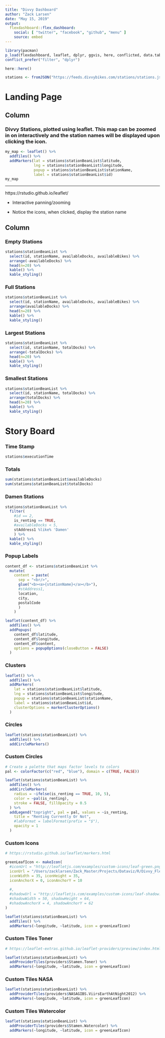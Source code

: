 ```yaml
---
title: "Divvy Dashboard"
author: "Zack Larsen"
date: "May 15, 2019"
output: 
  flexdashboard::flex_dashboard:
    social: [ "twitter", "facebook", "github", "menu" ]
    source: embed
---
```


```r
library(pacman)
p_load(flexdashboard, leaflet, dplyr, ggvis, here, conflicted, data.table, jsonlite, kableExtra, glue)
conflict_prefer("filter", "dplyr")

here::here()

stations <- fromJSON("https://feeds.divvybikes.com/stations/stations.json")
```


Landing Page
=========================================

Column 
-------------------------------------

### Divvy Stations, plotted using leaflet. This map can be zoomed in on interactively and the station names will be displayed upon clicking the icon.

```r

my_map <- leaflet() %>%
  addTiles() %>%
  addMarkers(lat = stations$stationBeanList$latitude, 
             lng = stations$stationBeanList$longitude,
             popup = stations$stationBeanList$stationName,
             label = stations$stationBeanList$id)
my_map

```

***

https://rstudio.github.io/leaflet/

- Interactive panning/zooming

- Notice the icons, when clicked, display the station name


Column {.tabset}
-------------------------------------
   
### Empty Stations

```r

stations$stationBeanList %>% 
  select(id, stationName, availableDocks, availableBikes) %>% 
  arrange(-availableDocks) %>% 
  head(n=20) %>% 
  kable() %>% 
  kable_styling()


```   


### Full Stations
    
```r

stations$stationBeanList %>% 
  select(id, stationName, availableDocks, availableBikes) %>% 
  arrange(availableDocks) %>% 
  head(n=20) %>% 
  kable() %>% 
  kable_styling()

```


### Largest Stations
    
```r

stations$stationBeanList %>% 
  select(id, stationName, totalDocks) %>% 
  arrange(-totalDocks) %>% 
  head(n=20) %>% 
  kable() %>% 
  kable_styling()

```


### Smallest Stations
    
```r

stations$stationBeanList %>% 
  select(id, stationName, totalDocks) %>% 
  arrange(totalDocks) %>% 
  head(n=20) %>% 
  kable() %>% 
  kable_styling()

```


Story Board {.storyboard}
=========================================

### Time Stamp

```r

stations$executionTime

```


### Totals

```r

sum(stations$stationBeanList$availableDocks)
sum(stations$stationBeanList$totalDocks)

```


### Damen Stations

```r

stations$stationBeanList %>%
  filter(
    #id == 2,
    is_renting == TRUE,
    #availableDocks < 5,
    stAddress1 %like% 'Damen'
    ) %>% 
  kable() %>% 
  kable_styling()

```


### Popup Labels

```r

content_df <- stations$stationBeanList %>%
  mutate(
    content = paste(
      sep = "<br/>",
      glue("<b><a>{stationName}</a></b>"),
      #stAddress1,
      location,
      city,
      postalCode
      )
    )

leaflet(content_df) %>%
  addTiles() %>%
  addPopups(
    content_df$latitude,
    content_df$longitude,
    content_df$content,
    options = popupOptions(closeButton = FALSE)
  )

```


### Clusters

```r

leaflet() %>%
  addTiles() %>%
  addMarkers(
    lat = stations$stationBeanList$latitude, 
    lng = stations$stationBeanList$longitude,
    popup = stations$stationBeanList$stationName,
    label = stations$stationBeanList$id,
    clusterOptions = markerClusterOptions()
  )

```


### Circles

```r

leaflet(stations$stationBeanList) %>%
  addTiles() %>%
  addCircleMarkers()

```


### Custom Circles

```r

# Create a palette that maps factor levels to colors
pal <- colorFactor(c("red", "blue"), domain = c(TRUE, FALSE))

leaflet(stations$stationBeanList) %>%
  addTiles() %>%
  addCircleMarkers(
    radius = ~ifelse(is_renting == TRUE, 10, 5),
    color = ~pal(is_renting),
    stroke = FALSE, fillOpacity = 0.5
  ) %>% 
  addLegend("topright", pal = pal, values = ~is_renting,
    title = "Renting Currently Or Not",
    #labFormat = labelFormat(prefix = "$"),
    opacity = 1
  )

```


### Custom Icons

```r

# https://rstudio.github.io/leaflet/markers.html

greenLeafIcon <- makeIcon(
  #iconUrl = "http://leafletjs.com/examples/custom-icons/leaf-green.png",
  iconUrl = "/Users/zacklarsen/Zack_Master/Projects/Dataviz/R/Divvy_Flex/Divvy-icon.png",
  iconWidth = 35, iconHeight = 35,
  iconAnchorX = 0, iconAnchorY = 10
  
  #,
  #shadowUrl = "http://leafletjs.com/examples/custom-icons/leaf-shadow.png",
  #shadowWidth = 50, shadowHeight = 64,
  #shadowAnchorX = 4, shadowAnchorY = 62
)

leaflet(stations$stationBeanList) %>%
  addTiles() %>%
  addMarkers(~longitude, ~latitude, icon = greenLeafIcon)

```


### Custom Tiles Toner

```r

# https://leaflet-extras.github.io/leaflet-providers/preview/index.html

leaflet(stations$stationBeanList) %>%
  addProviderTiles(providers$Stamen.Toner) %>%
  addMarkers(~longitude, ~latitude, icon = greenLeafIcon)

```


### Custom Tiles NASA

```r

leaflet(stations$stationBeanList) %>%
  addProviderTiles(providers$NASAGIBS.ViirsEarthAtNight2012) %>%
  addMarkers(~longitude, ~latitude, icon = greenLeafIcon)

```


### Custom Tiles Watercolor

```r

leaflet(stations$stationBeanList) %>%
  addProviderTiles(providers$Stamen.Watercolor) %>%
  addMarkers(~longitude, ~latitude, icon = greenLeafIcon)

```

